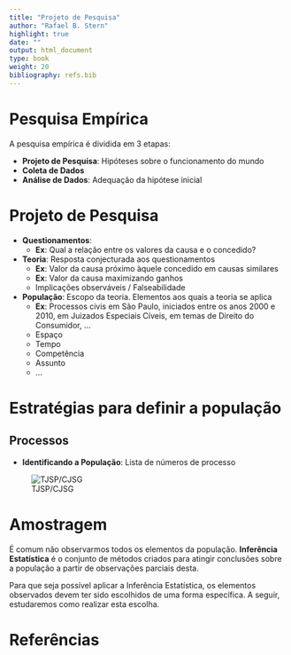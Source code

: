 ```yaml
---
title: "Projeto de Pesquisa"
author: "Rafael B. Stern"
highlight: true
date: ""
output: html_document
type: book
weight: 20
bibliography: refs.bib
---
```


# Pesquisa Empírica

A pesquisa empírica é dividida em 3 etapas:

- **Projeto de Pesquisa**: Hipóteses sobre o funcionamento do mundo
- **Coleta de Dados**
- **Análise de Dados**: Adequação da hipótese inicial

# Projeto de Pesquisa

- **Questionamentos**:
  - **Ex**: Qual a relação entre os valores da causa e o concedido?
- **Teoria**: Resposta conjecturada aos questionamentos
  - **Ex**: Valor da causa próximo àquele concedido em causas similares
  - **Ex**: Valor da causa maximizando ganhos
  - Implicações observáveis / Falseabilidade

- **População**: Escopo da teoria. Elementos aos quais a teoria se aplica
  - **Ex**: Processos civis em São Paulo, iniciados entre os anos 2000 e 2010, em Juizados Especiais Cíveis, em temas de Direito do Consumidor, $\ldots$
  - Espaço
  - Tempo
  - Competência
  - Assunto
  - $\ldots$

# Estratégias para definir a população

## Processos

- **Identificando a População**: Lista de números de processo

![TJSP/CJSG](consulta_esaj.png)

# Amostragem

É comum não observarmos todos os elementos da população. **Inferência Estatística** é o conjunto de métodos criados para atingir conclusões sobre a população a partir de observações parciais desta.

Para que seja possível aplicar a Inferência Estatística, os elementos observados devem ter sido escolhidos de uma forma específica. A seguir, estudaremos como realizar esta escolha.

# Referências

